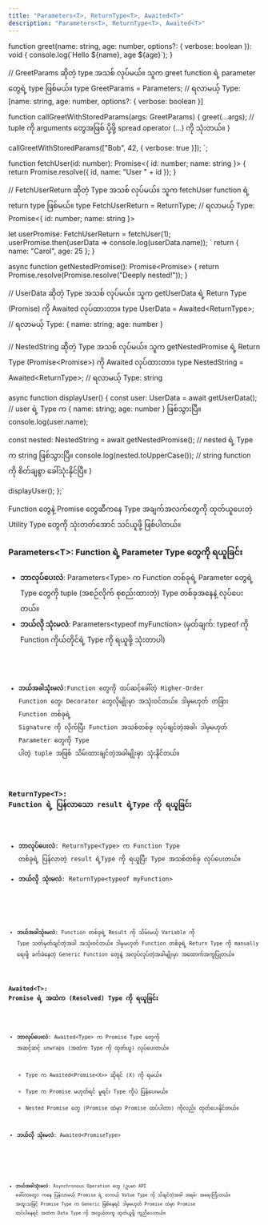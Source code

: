```yaml
---
title: "Parameters<T>, ReturnType<T>, Awaited<T>"
description: "Parameters<T>, ReturnType<T>, Awaited<T>"
---
```


function greet(name: string, age: number, options?: { verbose: boolean }): void {
  console.log(\`Hello \${name}, age \${age}\`);
}

// GreetParams ဆိုတဲ့ type အသစ် လုပ်မယ်။ သူက greet function ရဲ့ parameter တွေရဲ့ type ဖြစ်မယ်။
type GreetParams = Parameters<typeof greet>; // ရလာမယ့် Type: [name: string, age: number, options?: { verbose: boolean }]

function callGreetWithStoredParams(args: GreetParams) {
greet(...args); // tuple ကို arguments တွေအဖြစ် ပို့ဖို့ spread operator (...) ကို သုံးတယ်။
}

callGreetWithStoredParams(["Bob", 42, { verbose: true }]);
`;

function fetchUser(id: number): Promise<{ id: number; name: string }> {
  return Promise.resolve({ id, name: "User " + id });
}

// FetchUserReturn ဆိုတဲ့ Type အသစ် လုပ်မယ်။ သူက fetchUser function ရဲ့ return type ဖြစ်မယ်။
type FetchUserReturn = ReturnType<typeof fetchUser>; // ရလာမယ့် Type: Promise<{ id: number; name: string }>

let userPromise: FetchUserReturn = fetchUser(1);
userPromise.then(userData => console.log(userData.name));
`
return { name: "Carol", age: 25 };
}

async function getNestedPromise(): Promise<Promise<string>> {
return Promise.resolve(Promise.resolve("Deeply nested!"));
}

// UserData ဆိုတဲ့ Type အသစ် လုပ်မယ်။ သူက getUserData ရဲ့ Return Type (Promise) ကို Awaited လုပ်ထားတာ။
type UserData = Awaited<ReturnType<typeof getUserData>>; // ရလာမယ့် Type: { name: string; age: number }

// NestedString ဆိုတဲ့ Type အသစ် လုပ်မယ်။ သူက getNestedPromise ရဲ့ Return Type (Promise<Promise<string>>) ကို Awaited လုပ်ထားတာ။
type NestedString = Awaited<ReturnType<typeof getNestedPromise>>; // ရလာမယ့် Type: string

async function displayUser() {
const user: UserData = await getUserData(); // user ရဲ့ Type က { name: string; age: number } ဖြစ်သွားပြီ။
console.log(user.name);

const nested: NestedString = await getNestedPromise(); // nested ရဲ့ Type က string ဖြစ်သွားပြီ။
console.log(nested.toUpperCase()); // string function ကို စိတ်ချစွာ ခေါ်သုံးနိုင်ပြီ။
}

displayUser();
};`

<Aside title="ရည်ရွယ်ချက်" type="tip">
  Function တွေနဲ့ Promise တွေဆီကနေ Type အချက်အလက်တွေကို ထုတ်ယူပေးတဲ့ Utility
  Type တွေကို သုံးတတ်အောင် သင်ယူဖို့ ဖြစ်ပါတယ်။
</Aside>

### Parameters\<T>: Function ရဲ့ Parameter Type တွေကို ရယူခြင်း

- **ဘာလုပ်ပေးလဲ**: Parameters\<Type> က Function တစ်ခုရဲ့ Parameter တွေရဲ့ Type တွေကို tuple (အစဉ်လိုက် စုစည်းထားတဲ့) Type တစ်ခုအနေနဲ့ လုပ်ပေးတယ်။
- **ဘယ်လို သုံးမလဲ**: Parameters\<typeof myFunction> (မှတ်ချက်: typeof ကို Function ကိုယ်တိုင်ရဲ့ Type ကို ရယူဖို့ သုံးတာပါ)

<Code lang="typescript" code={parameters} title="index.ts" />

- **ဘယ်အခါသုံးမလဲ**:Function တွေကို ထပ်ဆင့်ခေါ်တဲ့ Higher-Order Function တွေ၊ Decorator တွေလိုမျိုးမှာ အသုံးဝင်တယ်။ ဒါမှမဟုတ် တခြား Function တစ်ခုရဲ့ Signature ကို လိုက်ပြီး Function အသစ်တစ်ခု လုပ်ချင်တဲ့အခါ၊ ဒါမှမဟုတ် Parameter တွေကို Type ပါတဲ့ tuple အဖြစ် သိမ်းထားချင်တဲ့အခါမျိုးမှာ သုံးနိုင်တယ်။

### ReturnType&lt;T>: Function ရဲ့ ပြန်လာသော result ရဲ့Type ကို ရယူခြင်း

- **ဘာလုပ်ပေးလဲ**: ReturnType\<Type> က Function Type တစ်ခုရဲ့ ပြန်လာတဲ့ result ရဲ့Type ကို ရယူပြီး Type အသစ်တစ်ခု လုပ်ပေးတယ်။
- **ဘယ်လို သုံးမလဲ**: ReturnType\<typeof myFunction>

<Code lang="typescript" code={returnType} title="index.ts" />

- **ဘယ်အခါသုံးမလဲ**: Function တစ်ခုရဲ့ Result ကို သိမ်းမယ့် Variable ကို Type သတ်မှတ်ချင်တဲ့အခါ အသုံးဝင်တယ်။ ဒါမှမဟုတ် Function တစ်ခုရဲ့ Return Type ကို manually ရေးဖို့ ခက်ခဲနေတဲ့ Generic Function တွေနဲ့ အလုပ်လုပ်တဲ့အခါမျိုးမှာ အထောက်အကူပြုတယ်။

### Awaited&lt;T>: Promise ရဲ့ အထဲက (Resolved) Type ကို ရယူခြင်း

- **ဘာလုပ်ပေးလဲ**: Awaited\<Type> က Promise Type တွေကို အဆင့်ဆင့် unwraps (အထဲက Type ကို ထုတ်ယူ) လုပ်ပေးတယ်။

  - Type က Awaited\<Promise\<X>> ဆိုရင် (X) ကို ရမယ်။
  - Type က Promise မဟုတ်ရင် မူရင်း Type ကိုပဲ ပြန်ပေးမယ်။
  - Nested Promise တွေ (Promise ထဲမှာ Promise ထပ်ပါတာ) ကိုလည်း ထုတ်ပေးနိုင်တယ်။

- **ဘယ်လို သုံးမလဲ**: Awaited\<PromiseType>

<Code lang="typescript" code={awaited} title="index.ts" />

- **ဘယ်အခါသုံးမလဲ**: Asynchronous Operation တွေ (ဥပမာ API ခေါ်တာတွေ) ကနေ ပြန်လာမယ့် Promise ရဲ့ တကယ့် Value Type ကို သိချင်တဲ့အခါ အရမ်း အရေးကြီးတယ်။ အထူးသဖြင့် Promise Type က Generic ဖြစ်နေရင် ဒါမှမဟုတ် Promise ထဲမှာ Promise ထပ်ပါနေရင် အထဲက Data Type ကို အလွယ်တကူ ထုတ်ယူဖို့ ကူညီပေးတယ်။
